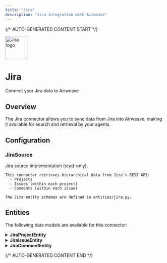 ```yaml
---
title: "Jira"
description: "Jira integration with Airweave"
---
```


{/* AUTO-GENERATED CONTENT START */}

<div className="connector-header">
  <img src="icon.svg" alt="Jira logo" width="72" height="72" className="connector-icon" />
  <div className="connector-info">
    <h1>Jira</h1>
    <p>Connect your Jira data to Airweave</p>
  </div>
</div>

## Overview

The Jira connector allows you to sync data from Jira into Airweave, making it available for search and retrieval by your agents.

## Configuration


### JiraSource

Jira source implementation (read-only).

    This connector retrieves hierarchical data from Jira's REST API:
      - Projects
      - Issues (within each project)
      - Comments (within each issue)

    The Jira entity schemas are defined in entities/jira.py.


## Entities

The following data models are available for this connector:


<details>
<summary><strong>JiraProjectEntity</strong></summary>

Schema for a Jira Project.

    See:
      https://developer.atlassian.com/cloud/jira/platform/rest/v3/#api-rest-api-3-project-get
      (Project APIs in Jira Cloud)

| Field | Type | Description |
|-------|------|-------------|
| project_key | str | Unique key of the project (e.g., 'PROJ'). |
| name | Optional[str] | Name of the project. |
| project_type | Optional[str] | Type of the project (e.g., 'software', 'service_desk'). |
| lead | Optional[Dict[str, Any] | Information about the project lead or owner. |
| description | Optional[str] | Description of the project. |
| archived | bool | Indicates if this project is archived. |

</details>

<details>
<summary><strong>JiraIssueEntity</strong></summary>

Schema for a Jira Issue.

    See:
      https://developer.atlassian.com/cloud/jira/platform/rest/v3/#api-rest-api-3-issue-issueidorkey-get
      (Issue APIs in Jira Cloud)

| Field | Type | Description |
|-------|------|-------------|
| issue_key | str | Jira key for the issue (e.g. 'PROJ-123'). |
| summary | Optional[str] | Short summary field of the issue. |
| description | Optional[str] | Detailed description of the issue. |
| status | Optional[str] | Current workflow status of the issue. |
| priority | Optional[str] | Priority level of the issue (e.g., 'High'). |
| issue_type | Optional[str] | Type of the issue (bug, task, story, etc.). |
| assignee | Optional[Dict[str, Any] | Information about the user/group assigned to this issue. |
| reporter | Optional[Dict[str, Any] | Information about the user/group who created this issue. |
| resolution | Optional[str] | Resolution text or code if the issue is resolved. |
| created_at | Optional[datetime] | Timestamp when the issue was created. |
| updated_at | Optional[datetime] | Timestamp when the issue was last updated. |
| resolved_at | Optional[datetime] | Timestamp when the issue was resolved, if applicable. |
| labels | List[str] | List of labels associated with this issue. |
| watchers | List[Dict[str, Any] | List of watchers subscribed to this issue. |
| votes | Optional[int] | Number of votes on the issue. |
| archived | bool | Indicates if this issue has been archived. |

</details>

<details>
<summary><strong>JiraCommentEntity</strong></summary>

Schema for a Jira Comment.

    See:
      https://developer.atlassian.com/cloud/jira/platform/rest/v3/#api-rest-api-3-issue-issueidorkey-comment-get
      (Comment APIs in Jira Cloud)

| Field | Type | Description |
|-------|------|-------------|
| issue_key | str | Key of the issue this comment belongs to. |
| body | Optional[str] | Text/HTML body of the comment. |
| author | Optional[Dict[str, Any] | Information about the user who wrote this comment. |
| created_at | Optional[datetime] | Timestamp when this comment was created. |
| updated_at | Optional[datetime] | Timestamp when this comment was last updated. |

</details>


{/* AUTO-GENERATED CONTENT END */}
